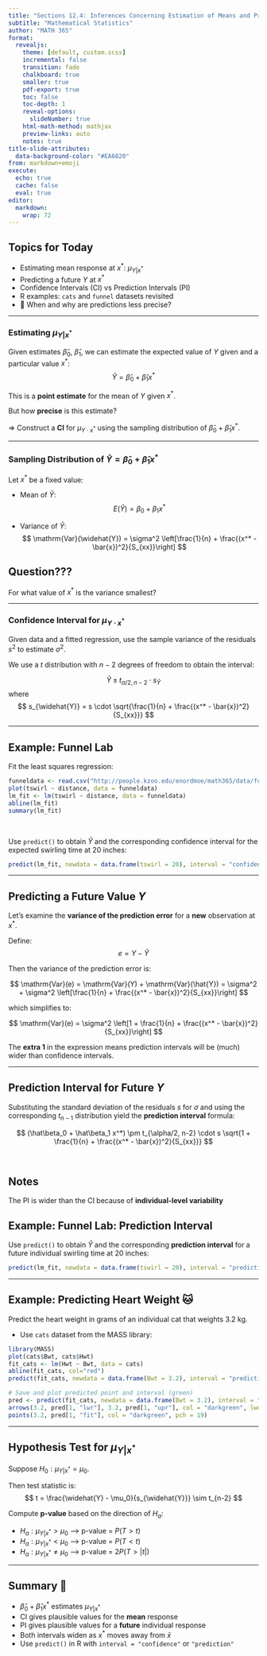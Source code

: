 ```yaml
---
title: "Sections 12.4: Inferences Concerning Estimation of Means and Prediction of Individual Values"
subtitle: "Mathematical Statistics"
author: "MATH 365"
format:
  revealjs:
    theme: [default, custom.scss]
    incremental: false
    transition: fade
    chalkboard: true
    smaller: true
    pdf-export: true
    toc: false
    toc-depth: 1
    reveal-options:
      slideNumber: true
    html-math-method: mathjax
    preview-links: auto
    notes: true
title-slide-attributes:
  data-background-color: "#EA6820"
from: markdown+emoji
execute:
  echo: true
  cache: false
  eval: true
editor:
  markdown:
    wrap: 72
---
```



## Topics for Today 

- Estimating mean response at $x^*$: $\mu_{Y|x^*}$
- Predicting a future $Y$ at $x^*$
- Confidence Intervals (CI) vs Prediction Intervals (PI)
- R examples: `cats` and `funnel` datasets revisited
- 🤔  When and why are predictions less precise?



---

### Estimating $\mu_{Y|x^*}$

Given estimates $\hat\beta_0$, $\hat\beta_1$, we can estimate the expected value of $Y$ given and a particular value $x^*$:
$$
\widehat{Y} = \hat\beta_0 + \hat\beta_1 x^*
$$

This is a **point estimate** for the mean of $Y$ given $x^*$.

But how **precise** is this estimate?

::: callout-note
$\Longrightarrow$  Construct a **CI** for $\mu_{Y\cdot x^*}$ using the sampling distribution of $\hat\beta_0 + \hat\beta_1 x^*$.
:::

---

### Sampling Distribution of $\widehat{Y} = \hat\beta_0 + \hat\beta_1 x^*$

Let $x^*$ be a fixed value:

- Mean of $\widehat{Y}$:
$$
E(\widehat{Y}) = \beta_0 + \beta_1 x^*
$$

- Variance of $\widehat{Y}$:
$$
\mathrm{Var}(\widehat{Y}) = \sigma^2 \left[\frac{1}{n} + \frac{(x^* - \bar{x})^2}{S_{xx}}\right]
$$

:::{.fragment}
::: callout-note
## Question???
For what value of $x^*$ is the variance smallest?
:::
:::
---

### Confidence Interval for $\mu_{Y\cdot x^*}$

Given data and a fitted regression, use the sample variance of the residuals $s^2$ to estimate $\sigma^2$.  

:::{.fragment}

We use a $t$ distribution with $n-2$ degrees of freedom to obtain the interval:

$$
\widehat{Y} \pm t_{\alpha/2, n-2} \cdot s_{\widehat{Y}}
$$
where
$$
s_{\widehat{Y}} = s \cdot \sqrt{\frac{1}{n} + \frac{(x^* - \bar{x})^2}{S_{xx}}}
$$

:::

---

## Example: Funnel Lab

Fit the least squares regression:

```r
funneldata <- read.csv("http://people.kzoo.edu/enordmoe/math365/data/funneldata.csv")
plot(tswirl ~ distance, data = funneldata)
lm_fit <- lm(tswirl ~ distance, data = funneldata)
abline(lm_fit)
summary(lm_fit)
```

<br>


Use `predict()` to obtain $\widehat{Y}$ and the corresponding confidence interval for the expected swirling time at 20 inches:
```r
predict(lm_fit, newdata = data.frame(tswirl = 20), interval = "confidence")
```

---

## Predicting a Future Value $Y$

Let’s examine the **variance of the prediction error** for a **new** observation at $x^*$.

Define:
$$
e = Y - \hat{Y}
$$

Then the variance of the prediction error is:

$$
\mathrm{Var}(e) = \mathrm{Var}(Y) + \mathrm{Var}(\hat{Y}) = \sigma^2 + \sigma^2 \left[\frac{1}{n} + \frac{(x^* - \bar{x})^2}{S_{xx}}\right]
$$

which simplifies to:

$$
\mathrm{Var}(e) = \sigma^2 \left[1 + \frac{1}{n} + \frac{(x^* - \bar{x})^2}{S_{xx}}\right]
$$

::: callout-tip
The **extra 1** in the expression means prediction intervals will be (much) wider than confidence intervals.
:::

---

## Prediction Interval for Future $Y$

Substituting the standard deviation of the residuals $s$ for $\sigma$ and using the corresponding $t_{n-1}$ distribution yield the **prediction interval** formula:

$$
(\hat\beta_0 + \hat\beta_1 x^*) \pm t_{\alpha/2, n-2} \cdot s \sqrt{1 + \frac{1}{n} + \frac{(x^* - \bar{x})^2}{S_{xx}}}
$$

<br>

:::{.fragment}

:::{.callout-important}
## Notes
The PI is wider than the CI because of **individual-level variability**
:::
:::



## Example: Funnel Lab: Prediction Interval

Use `predict()` to obtain $\widehat{Y}$ and the corresponding **prediction interval** for a future individual swirling time at 20 inches:
```r
predict(lm_fit, newdata = data.frame(tswirl = 20), interval = "prediction")
```

---

## Example: Predicting Heart Weight 🐱

Predict the heart weight in grams of an individual cat that weights 3.2 kg. 

* Use  `cats` dataset from the MASS library:


```r
library(MASS)
plot(cats$Bwt, cats$Hwt)
fit_cats <- lm(Hwt ~ Bwt, data = cats)
abline(fit_cats, col="red")
predict(fit_cats, newdata = data.frame(Bwt = 3.2), interval = "prediction")

# Save and plot predicted point and interval (green)
pred <- predict(fit_cats, newdata = data.frame(Bwt = 3.2), interval = "prediction")
arrows(3.2, pred[1, "lwr"], 3.2, pred[1, "upr"], col = "darkgreen", lwd = 2, code = 3)
points(3.2, pred[1, "fit"], col = "darkgreen", pch = 19)
```


---

## Hypothesis Test for $\mu_{Y|x^*}$

Suppose $H_0: \mu_{Y|x^*} = \mu_0$.

Then test statistic is:
$$
t = \frac{\widehat{Y} - \mu_0}{s_{\widehat{Y}}} \sim t_{n-2}
$$

Compute **p-value** based on the direction of $H_a$:

- $H_a: \mu_{Y|x^*} > \mu_0$ ⟶ p-value = $P(T > t)$
- $H_a: \mu_{Y|x^*} < \mu_0$ ⟶ p-value = $P(T < t)$
- $H_a: \mu_{Y|x^*} \ne \mu_0$ ⟶ p-value = $2P(T > |t|)$

---

## Summary 🎯

- $\hat{\beta}_0 + \hat{\beta}_1 x^*$ estimates $\mu_{Y| x^*}$
- CI gives plausible values for the **mean** response
- PI gives plausible values for a **future** individual response
- Both intervals widen as $x^*$ moves away from $\bar{x}$
- Use `predict()` in R with `interval = "confidence"` or `"prediction"`


